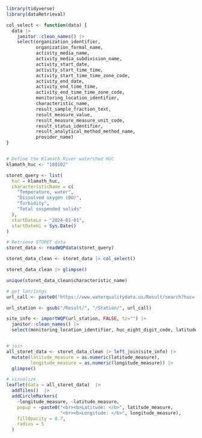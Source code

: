 ```r
library(tidyverse)
library(dataRetrieval)
```


```r
col_select <- function(data) {
  data |> 
    janitor::clean_names() |> 
    select(organization_identifier,
           organization_formal_name,
           activity_media_name,
           activity_media_subdivision_name,
           activity_start_date,
           activity_start_time_time,
           activity_start_time_time_zone_code,
           activity_end_date,
           activity_end_time_time,
           activity_end_time_time_zone_code,
           monitoring_location_identifier,
           characteristic_name,
           result_sample_fraction_text,
           result_measure_value,
           result_measure_measure_unit_code,
           result_status_identifier,
           result_analytical_method_method_name,
           provider_name)
}


# Define the Klamath River watershed HUC
klamath_huc <- "180102"

storet_query <- list(
  huc = klamath_huc,                       
  characteristicName = c(
    "Temperature, water",
    "Dissolved oxygen (DO)",
    "Turbidity",
    "Total suspended solids"
  ),
  startDateLo = "2024-01-01",               
  startDateHi = Sys.Date()                  
)

# Retrieve STORET data
storet_data <- readWQPdata(storet_query)

storet_data_clean <- storet_data |> col_select()

storet_data_clean |> glimpse()

unique(storet_data_clean$characteristic_name)

# get lat/longs
url_call <- paste0('https://www.waterqualitydata.us/Result/search?huc=', klamath_huc, '&mimeType=tsv&sorted=no')

url_station <- gsub("/Result/", "/Station/", url_call)

site_info <- importWQP(url_station, FALSE, tz="") |>
  janitor::clean_names() |>
  select(monitoring_location_identifier, huc_eight_digit_code, latitude_measure, longitude_measure)


# join 
all_storet_data <- storet_data_clean |> left_join(site_info) |> 
  mutate(latitude_measure = as.numeric(latitude_measure),
         longitude_measure = as.numeric(longitude_measure)) |> 
  glimpse()
```


```r
# visualize 
leaflet(data = all_storet_data)  |> 
  addTiles()  |> 
  addCircleMarkers(
    ~longitude_measure, ~latitude_measure,
    popup = ~paste0("<br><b>Latitude: </b>", latitude_measure, 
                    "<br><b>Longitude: </b>", longitude_measure),
    fillOpacity = 0.7,
    radius = 5
  ) 
```

